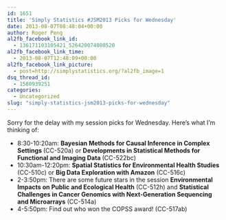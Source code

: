 ```yaml
---
id: 1651
title: 'Simply Statistics #JSM2013 Picks for Wednesday'
date: 2013-08-07T08:48:04+00:00
author: Roger Peng
al2fb_facebook_link_id:
  - 136171103105421_526420074080520
al2fb_facebook_link_time:
  - 2013-08-07T12:48:09+00:00
al2fb_facebook_link_picture:
  - post=http://simplystatistics.org/?al2fb_image=1
dsq_thread_id:
  - 1580939251
categories:
  - Uncategorized
slug: "simply-statistics-jsm2013-picks-for-wednesday"
---
```

Sorry for the delay with my session picks for Wednesday. Here's what I'm thinking of:

  * <span style="line-height: 16px;">8:30-10:20am: <b>Bayesian Methods for Causal Inference in Complex Settings </b>(CC-520a) or <b>Developments in Statistical Methods for Functional and Imaging Data </b>(CC-522bc)</span>
  * 10:30am-12:20pm: **Spatial Statistics for Environmental Health Studies** (CC-510c) or **Big Data Exploration with Amazon** (CC-516c)
  * 2-3:50pm: There are some future stars in the session **Environmental Impacts on Public and Ecological Health** (CC-512h) and **Statistical Challenges in Cancer Genomics with Next-Generation Sequencing and Microarrays** (CC-514a)
  * 4-5:50pm: Find out who won the COPSS award! (CC-517ab)

&nbsp;
